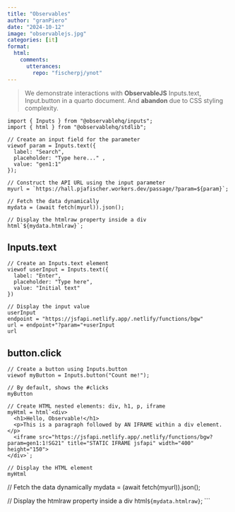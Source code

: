```yaml
---
title: "Observables"
author: "granPiero"
date: "2024-10-12"
image: "observablejs.jpg"
categories: [it]
format: 
  html:
    comments:
      utterances: 
        repo: "fischerpj/ynot"
---
```


> We demonstrate interactions with **ObservableJS** Inputs.text, Input.button in a quarto document. And **abandon** due to CSS styling complexity.

```ojs
import { Inputs } from "@observablehq/inputs";
import { html } from "@observablehq/stdlib";

// Create an input field for the parameter
viewof param = Inputs.text({ 
  label: "Search", 
  placeholder: "Type here..." ,
  value: "gen1:1"
});

// Construct the API URL using the input parameter
myurl = `https://hall.pjafischer.workers.dev/passage/?param=${param}`;

// Fetch the data dynamically
mydata = (await fetch(myurl)).json();

// Display the htmlraw property inside a div
html`${mydata.htmlraw}`;
```

## Inputs.text

```ojs

// Create an Inputs.text element
viewof userInput = Inputs.text({
  label: "Enter",
  placeholder: "Type here",
  value: "Initial text"
})

// Display the input value
userInput
endpoint = "https://jsfapi.netlify.app/.netlify/functions/bgw"
url = endpoint+"?param="+userInput
url
```

## button.click

```ojs
// Create a button using Inputs.button
viewof myButton = Inputs.button("Count me!");

// By default, shows the #clicks
myButton
```

```ojs

// Create HTML nested elements: div, h1, p, iframe
myHtml = html`<div>
  <h1>Hello, Observable!</h1>
  <p>This is a paragraph followed by AN IFRAME within a div element.</p>
  <iframe src="https://jsfapi.netlify.app/.netlify/functions/bgw?param=gen1:1!SG21" title="STATIC IFRAME jsfapi" width="400" height="150">
</div>`;

// Display the HTML element
myHtml
```
// Fetch the data dynamically
mydata = (await fetch(myurl)).json();

// Display the htmlraw property inside a div
html`${mydata.htmlraw}`;
```
